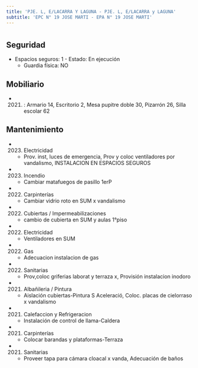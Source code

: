 ```yaml
---
title: 'PJE. L, E/LACARRA Y LAGUNA - PJE. L, E/LACARRA y LAGUNA'
subtitle: 'EPC N° 19 JOSE MARTI - EPA N° 19 JOSE MARTI'
---
```


#


## Seguridad

*  Espacios seguros: 1 - Estado: En ejecución 
    + Guardia física: NO





## Mobiliario

*  (2021) : Armario 14, Escritorio 2, Mesa pupitre doble 30, Pizarrón 26, Silla escolar 62 





## Mantenimiento

*  (2023) Electricidad 
    + Prov. inst, luces de emergencia, Prov y coloc ventiladores por vandalismo, INSTALACION EN ESPACIOS SEGUROS

*  (2023) Incendio 
    + Cambiar matafuegos de pasillo 1erP

*  (2022) Carpinterías 
    + Cambiar vidrio roto en SUM x vandalismo

*  (2022) Cubiertas / Impermeabilizaciones 
    + cambio de cubierta en SUM y aulas 1°piso

*  (2022) Electricidad 
    + Ventiladores en SUM

*  (2022) Gas 
    + Adecuacion instalacion de gas

*  (2022) Sanitarias 
    + Prov,coloc griferias laborat y terraza x, Provisión instalacion inodoro

*  (2021) Albañileria / Pintura 
    + Aislación cubiertas-Pintura S Aceleració, Coloc. placas de cielorraso x vandalismo

*  (2021) Calefaccion y Refrigeracion 
    + Instalación de control de llama-Caldera

*  (2021) Carpinterías 
    + Colocar barandas y plataformas-Terraza

*  (2021) Sanitarias 
    + Proveer tapa para cámara cloacal x vanda, Adecuación de baños



